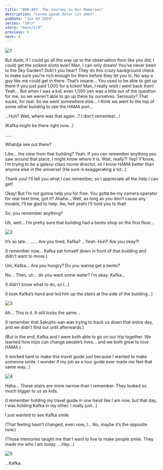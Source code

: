 ```yaml
---
title: "000-A07: The Journey in Our Memories"
description: "Lorem ipsum dolor sit amet"
pubDate: "Jun 03 2024"
series: "18tr"
story: "main/1/0"
previous: 6
next: 8
---
```



<Location name="Landmark Plaza - First Floor"/>

![1](1.png)

<Bubble character="Akuta" name="Boy with Headband">
But dude, if I could go all the way up to the observation floor like you did, I could get the sickest shots ever! Man, I can only dream!
</Bubble>

<Bubble mc>
You’ve never been to the Sky Garden?
</Bubble>

<Bubble character="Akuta" name="Boy with Headband">
Didn’t you hear? They do this crazy background check to make sure you’re rich enough for them before they let you in. No way a guy like me could get in there.
</Bubble>

<Bubble mc>
That’s insane…
</Bubble>

<Bubble character="Akuta" name="Boy with Headband">
You used to be able to get up there if you just paid 1,000 for a ticket! Man, I really wish I went back then!
</Bubble>

<Bubble mc>
Yeah… But when I was a kid, even 1,000 yen was a little out of the question for me, so we weren’t able to go up there by ourselves.
</Bubble>

<Bubble character="Akuta" name="Boy with Headband">
Seriously? That sucks, for real.
</Bubble>

<Bubble mc>
So we went somewhere else… I think we went to the top of some other building to see the HAMA port…

…Huh? Wait, where was that again…? I don’t remember…!

(Kafka might be there right now…)
</Bubble>

<Bubble character="Akuta" name="Boy with Headband">
……

Whatdja see out there?
</Bubble>

<Bubble mc>
Like… the view from that building?
</Bubble>

<Bubble character="Akuta" name="Boy with Headband">
Yeah. If you can remember anything you saw around that place, I might know where it is.
</Bubble>

<Bubble mc>
Wait, really?!
</Bubble>

<Bubble character="Akuta" name="Boy with Headband">
Yep! Y’know, I’m trying to be a galaxy-class movie director, so I know HAMA better than anyone else in the universe!
</Bubble>

<Bubble mc>
(He sure is exaggerating a lot…)

Thank you! I’ll tell you what I can remember, so I appreciate all the help I can get!
</Bubble>

<Bubble character="Akuta" name="Boy with Headband">
Okay! But I’m not gonna help you for free. You gotta be my camera operator for real next time, got it?
</Bubble>

<Bubble mc>
Ahaha… Well, as long as you don’t cause any trouble, I’ll be glad to help.
</Bubble>

<Bubble character="Akuta" name="Boy with Headband">
Aw, hell yeah! I’ll hold you to that!

So, you remember anything?
</Bubble>

<Bubble mc>
Uh, well… I’m pretty sure that building had a bento shop on the first floor…
</Bubble>

<Flashback start />

![2](2.png)

<Bubble mc>
It’s so late…
</Bubble>

<Bubble character="Kafka">
……
</Bubble>

<Bubble mc>
Are you tired, Kafka?
</Bubble>

<Bubble character="Kafka">
…Yeah.
</Bubble>

<Bubble mc>
Huh? Are you okay?!

(I remember now… Kafka sat himself down in front of that building and didn’t want to move.)

Um, Kafka… Are you hungry? Do you wanna get a bento?
</Bubble>

<Bubble character="Kafka">
No…
</Bubble>

<Bubble mc>
Then, uh… do you want some water?
</Bubble>

<Bubble character="Kafka">
I’m okay.
</Bubble>

<Bubble mc>
Kafka…

(I didn’t know what to do, so I…)

(I took Kafka’s hand and led him up the stairs at the side of the building…)
</Bubble>

<Flashback end />

<Location name="HAMA Ward 3 Building"/>

![3](3.png)

<Bubble mc>
Ah… This is it. It still looks the same…

(I remember that Sakujiro-san was trying to track us down that entire day, and we didn’t find out until afterwards.)

(But in the end, Kafka and I were both able to go on our trip together. We learned how trips can change people’s lives… and we both grew to love HAMA.)

(I worked hard to make this travel guide just because I wanted to make someone smile. I wonder if my job as a tour guide ever made me feel that same way…)
</Bubble>

<Location name="HAMA Ward 3 Building - Staircase"/>

![4](4.png)

<Bubble mc>
Haha… These stairs are more narrow than I remember. They looked so much bigger to us as kids.

(I remember holding my travel guide in one hand like I am now, but that day, I was holding Kafka in my other. I really just…)

I just wanted to see Kafka smile.

(That feeling hasn’t changed, even now, I… No, maybe it’s the opposite now.)

(Those memories taught me that I want to live to make people smile. They made me who I am today. …Hey…)
</Bubble>

![5](5.png)

<Bubble mc>
…Kafka.
</Bubble>
